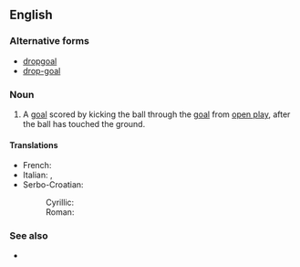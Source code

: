 ==English==

===Alternative forms===
* [[dropgoal]]
* [[drop-goal]]

===Noun===
{{en-noun|head=[[drop]] [[goal]]}}

# {{context|rugby union|rugby league|lang=en}} A [[goal]] scored by kicking the ball through the [[goal]] from [[open play]], after the ball has touched the ground.

====Translations====
{{trans-top|a type of goal in rugby}}
* French: {{t+|fr|drop|m}}
* Italian: {{t+|it|drop|m}}, {{t|it|calcio di rimbalzo|m}}
* Serbo-Croatian:
*: Cyrillic: {{t|sh|дроп|m|sc=Cyrl}}
*: Roman: {{t|sh|drop|m}}
{{trans-mid}}
{{trans-bottom}}

===See also===
* {{pedialite}}